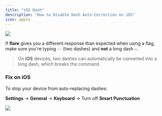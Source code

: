 ---
title: "iOS Dash"
description: "How to Disable Dash Auto-Correction on iOS"
icon: apple
---

<Frame>
  <img src="/images/common-issues/ios-dash.png" />
</Frame>

If **flare** gives you a different response than expected when using a flag, make sure you're typing `--` (two dashes) and **not** a long dash `—`.

> On **iOS** devices, two dashes can automatically be converted into a long dash, which breaks the command.

### Fix on iOS

To stop your device from auto-replacing dashes:

**Settings** → **General** → **Keyboard** → Turn off **Smart Punctuation**


<Frame>
  <img
    src="/images/common-issues/smart-punctuation.png"
    className="h-96 w-auto"
  />
</Frame>
